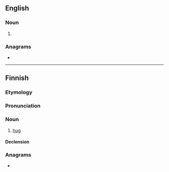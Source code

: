 ==English==

===Noun===
{{head|en|noun form}}

# {{plural of|en|halau}}

===Anagrams===
* {{anagrams|en|a=aahlsu|Lashua}}

----

==Finnish==
{{Finnish index|h|a}}

===Etymology===
{{suf|fi|halata|us|id1=hug|id2=action or event}}

===Pronunciation===
{{fi-pronunciation}}

===Noun===
{{wikipedia|Halaaminen|lang=fi}}
{{fi-noun}}

# [[hug]]

====Declension====
{{fi-decl-vastaus|halau|a}}

===Anagrams===
* {{anagrams|fi|a=aahlsu|Halsua|laahus}}